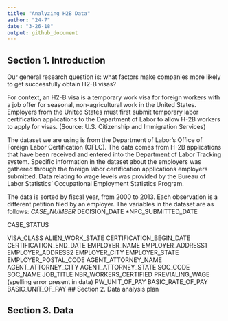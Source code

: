 ```yaml
---
title: "Analyzing H2B Data"
author: "24-7"
date: "3-26-18"
output: github_document
---
```


## Section 1. Introduction
Our general research question is: what factors make companies more likely to get successfully obtain H2-B visas? 

For context, an H2-B visa is a temporary work visa for foreign workers with a job offer for seasonal, non-agricultural work in the United States. Employers from the United States must first submit temporary labor certification applications to the Department of Labor to allow H-2B workers to apply for visas. (Source: U.S. Citizenship and Immigration Services)

The dataset we are using is from the Department of Labor's Office of Foreign Labor Certification (OFLC). The data comes from H-2B applications that have been received and entered into the Department of Labor Tracking system. Specific information in the dataset about the employers was gathered through the foreign labor certification applications employers submitted. Data relating to wage levels was provided by the Bureau of Labor Statistics' Occupational Employment Statistics Program. 

The data is sorted by fiscal year, from 2000 to 2013. Each observation is a different petition filed by an employer. The variables in the dataset are as follows: 
*CASE_NUMBER
    *DECISION_DATE
    *NPC_SUBMITTED_DATE

CASE_STATUS

VISA_CLASS
ALIEN_WORK_STATE
CERTIFICATION_BEGIN_DATE
CERTIFICATION_END_DATE
EMPLOYER_NAME
EMPLOYER_ADDRESS1
EMPLOYER_ADDRESS2
EMPLOYER_CITY
EMPLOYER_STATE
EMPLOYER_POSTAL_CODE
AGENT_ATTORNEY_NAME
AGENT_ATTORNEY_CITY
AGENT_ATTORNEY_STATE
SOC_CODE
SOC_NAME
JOB_TITLE
NBR_WORKERS_CERTIFIED
PREVIALING_WAGE (spelling error present in data)
PW_UNIT_OF_PAY
BASIC_RATE_OF_PAY
BASIC_UNIT_OF_PAY
## Section 2. Data analysis plan

## Section 3. Data
